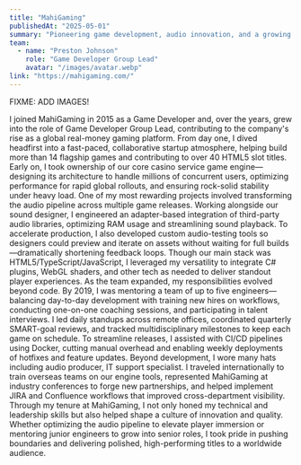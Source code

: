 ```yaml
---
title: "MahiGaming"
publishedAt: "2025-05-01"
summary: "Pioneering game development, audio innovation, and a growing team at MahiGaming—building and releasing 14+ flagship games and 40+ slot titles for a global real-money platform while championing CI/CD, mentorship, and cross-functional collaboration."
team:
  - name: "Preston Johnson"
    role: "Game Developer Group Lead"
    avatar: "/images/avatar.webp"
link: "https://mahigaming.com/"
---
```


FIXME: ADD IMAGES!

I joined MahiGaming in 2015 as a Game Developer and, over the years, grew into the role of Game Developer Group Lead, contributing to the company's rise as a global real-money gaming platform. From day one, I dived headfirst into a fast-paced, collaborative startup atmosphere, helping build more than 14 flagship games and contributing to over 40 HTML5 slot titles. Early on, I took ownership of our core casino service game engine—designing its architecture to handle millions of concurrent users, optimizing performance for rapid global rollouts, and ensuring rock-solid stability under heavy load.
One of my most rewarding projects involved transforming the audio pipeline across multiple game releases. Working alongside our sound designer, I engineered an adapter-based integration of third-party audio libraries, optimizing RAM usage and streamlining sound playback. To accelerate production, I also developed custom audio-testing tools so designers could preview and iterate on assets without waiting for full builds—dramatically shortening feedback loops. Though our main stack was HTML5/TypeScript/JavaScript, I leveraged my versatility to integrate C# plugins, WebGL shaders, and other tech as needed to deliver standout player experiences.
As the team expanded, my responsibilities evolved beyond code. By 2019, I was mentoring a team of up to five engineers—balancing day-to-day development with training new hires on workflows, conducting one-on-one coaching sessions, and participating in talent interviews. I led daily standups across remote offices, coordinated quarterly SMART-goal reviews, and tracked multidisciplinary milestones to keep each game on schedule. To streamline releases, I assisted with CI/CD pipelines using Docker, cutting manual overhead and enabling weekly deployments of hotfixes and feature updates.
Beyond development, I wore many hats including audio producer, IT support specialist. I traveled internationally to train overseas teams on our engine tools, represented MahiGaming at industry conferences to forge new partnerships, and helped implement JIRA and Confluence workflows that improved cross-department visibility.
Through my tenure at MahiGaming, I not only honed my technical and leadership skills but also helped shape a culture of innovation and quality. Whether optimizing the audio pipeline to elevate player immersion or mentoring junior engineers to grow into senior roles, I took pride in pushing boundaries and delivering polished, high-performing titles to a worldwide audience.
